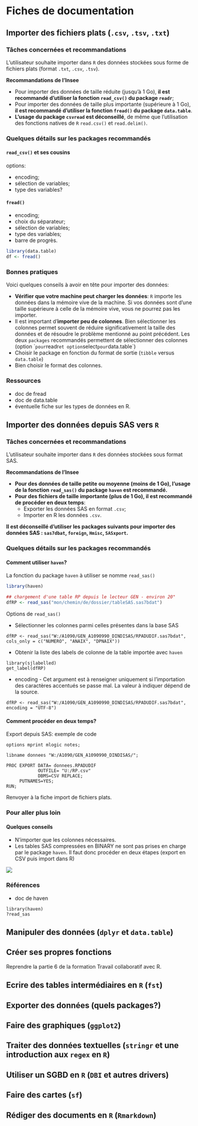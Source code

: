 # Fiches de documentation

## Importer des fichiers plats (`.csv`, `.tsv`, `.txt`)

### Tâches concernées et recommandations

L'utilisateur souhaite importer dans `R` des données stockées sous forme de fichiers plats (format `.txt`, `.csv`, `.tsv`).



::: recommandation
**Recommandations de l'Insee**

* Pour importer des données de taille réduite (jusqu'à 1 Go), **il est recommandé d'utiliser la fonction `read_csv()` du package `readr`**;
* Pour importer des données de taille plus importante (supérieure à 1 Go), **il est recommandé d'utiliser la fonction `fread()` du package `data.table`**.
* **L'usage du package `csvread` est déconseillé**, de même que l'utilisation des fonctions natives de `R` `read.csv()` et `read.delim()`.
:::

### Quelques détails sur les packages recommandés

#### `read_csv()` et ses cousins

options:

* encoding;
* sélection de variables;
* type des variables?

#### `fread()`

* encoding;
* choix du séparateur;
* sélection de variables;
* type des variables;
* barre de progrès.


```r
library(data.table)
df <- fread()
```


### Bonnes pratiques

Voici quelques conseils à avoir en tête pour importer des données:

* **Vérifier que votre machine peut charger les données**: `R` importe les données dans la mémoire vive de la machine. Si vos données sont d'une taille supérieure à celle de la mémoire vive, vous ne pourrez pas les importer.
* Il est important d'**importer peu de colonnes**. Bien sélectionner les colonnes permet souvent de réduire significativement la taille des données et de résoudre le problème mentionné au point précédent. Les deux `packages` recommandés permettent de sélectionner des colonnes (option `` pour `readr` et option `select` pour `data.table`)
* Choisir le package en fonction du format de sortie (`tibble` versus `data.table`)
* Bien choisir le format des colonnes.

### Ressources

* doc de fread
* doc de data.table
* éventuelle fiche sur les types de données en R.


## Importer des données depuis SAS vers `R`

### Tâches concernées et recommandations

L'utilisateur souhaite importer dans `R` des données stockées sous format SAS.

::: recommandation
**Recommandations de l'Insee**

* **Pour des données de taille petite ou moyenne (moins de 1 Go), l'usage de la fonction `read_sas()` du package `haven` est recommandé.**
* **Pour des fichiers de taille importante (plus de 1 Go), il est  recommandé de procéder en deux temps**:
    * Exporter les données SAS en format `.csv`;
    * Importer en R les données `.csv`.

**Il est déconseillé d'utiliser les packages suivants pour importer des données SAS : `sas7dbat`, `foreign`, `Hmisc`, `SASxport`.**

:::



### Quelques détails sur les packages recommandés

#### Comment utiliser `haven`?
La fonction du package `haven` à utiliser se nomme `read_sas()`

```r
library(haven)

## chargement d'une table RP depuis le lecteur GEN - environ 20"
dfRP <- read_sas("mon/chemin/de/dossier/tableSAS.sas7bdat")
```

Options de `read_sas()`

* Sélectionner les colonnes parmi celles présentes dans la base SAS

```r=
dfRP <- read_sas("W:/A1090/GEN_A1090990_DINDISAS/RPADUDIF.sas7bdat", cols_only = c("NUMERO", "ANAIX", "DPNAIX"))
```

* Obtenir la liste des labels de colonne de la table importée avec `haven`

```r=
library(sjlabelled)
get_label(dfRP)

```

* encoding - Cet argument est à renseigner uniquement si l'importation des caractères accentués se passe mal. La valeur à indiquer dépend de la source.

```r=
dfRP <- read_sas("W:/A1090/GEN_A1090990_DINDISAS/RPADUDIF.sas7bdat", encoding = "UTF-8")
```

#### Comment procéder en deux temps?

Export depuis SAS: exemple de code

```sas=
options mprint mlogic notes;

libname donnees "W:/A1090/GEN_A1090990_DINDISAS/"; 

PROC EXPORT DATA= donnees.RPADUDIF
            OUTFILE= "U:/RP.csv" 
            DBMS=CSV REPLACE;
     PUTNAMES=YES;
RUN;
```

Renvoyer à la fiche import de fichiers plats.


### Pour aller plus loin

#### Quelques conseils

* N'importer que les colonnes nécessaires.
* Les tables SAS compressées en BINARY ne sont pas prises en charge par le package `haven`. Il faut donc procéder en deux étapes (export en CSV puis import dans R)

![](https://minio.stable.innovation.insee.eu/hackmd-uploads/uploads/upload_d8c9c189eb1a11c5527374cb7b771ab0.png)


### Références

* doc de haven

```r=
library(haven)
?read_sas
```
## Manipuler des données (`dplyr` et `data.table`)

## Créer ses propres fonctions

Reprendre la partie 6 de la formation Travail collaboratif avec R.

## Ecrire des tables intermédiaires en `R` (`fst`)

## Exporter des données (quels packages?)

## Faire des graphiques (`ggplot2`)

## Traiter des données textuelles (`stringr` et une introduction aux `regex` en `R`)

## Utiliser un SGBD en `R` (`DBI` et autres drivers)

## Faire des cartes (`sf`)

## Rédiger des documents en `R` (`Rmarkdown`)
